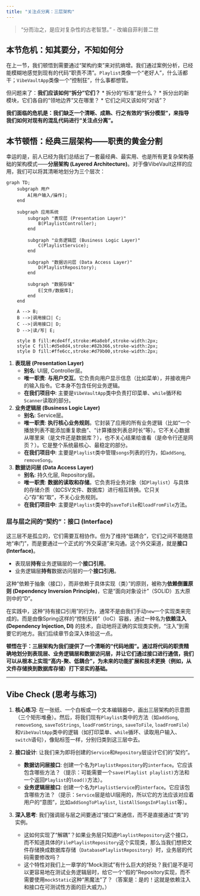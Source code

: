 ```yaml
---
title: "关注点分离：三层架构"
---
```


> "分而治之，是应对复杂性的古老智慧。" - 改编自菲利普二世

## 本节危机：知其要分，不知如何分

在上一节，我们顿悟到需要通过“架构约束”来对抗熵增。我们通过案例分析，已经能模糊地感觉到现有的代码“职责不清”。`Playlist`类像一个“老好人”，什么活都干；`VibeVaultApp`类像一个“控制狂”，什么事都想管。

但问题来了：**我们应该如何“拆分”它们？**
*   拆分的“标准”是什么？
*   拆分出的新模块，它们各自的“领地边界”又在哪里？
*   它们之间又该如何“对话”？

**我们面临的危机是：我们缺乏一个清晰、成熟、行之有效的“拆分模型”，来指导我们如何对现有的混乱代码进行“关注点分离”。**

## 本节顿悟：经典三层架构——职责的黄金分割

幸运的是，前人已经为我们总结出了一套最经典、最实用、也是所有更复杂架构基础的架构模式——**分层架构 (Layered Architecture)**。对于像VibeVault这样的应用，我们可以将其清晰地划分为三个层次：

```mermaid
graph TD;
    subgraph 用户
        A[用户输入/操作];
    end

    subgraph 应用系统
        subgraph "表现层 (Presentation Layer)"
            B(PlaylistController);
        end

        subgraph "业务逻辑层 (Business Logic Layer)"
            C(PlaylistService);
        end

        subgraph "数据访问层 (Data Access Layer)"
            D(PlaylistRepository);
        end
        
        subgraph "数据存储"
            E[文件/数据库];
        end
    end

    A --> B;
    B -->|调用接口| C;
    C -->|调用接口| D;
    D -->|读/写| E;

    style B fill:#cde4ff,stroke:#6a8ebf,stroke-width:2px;
    style C fill:#d5e8d4,stroke:#82b366,stroke-width:2px;
    style D fill:#ffe6cc,stroke:#d79b00,stroke-width:2px;
```

1.  **表现层 (Presentation Layer)**
    *   **别名**: UI层, Controller层。
    *   **唯一职责**: **与用户交互**。它负责向用户显示信息（比如菜单），并接收用户的输入指令。它本身不包含任何业务逻辑。
    *   **在我们项目中**: 主要是`VibeVaultApp`类中负责打印菜单、`while`循环和`Scanner`读取的部分。

2.  **业务逻辑层 (Business Logic Layer)**
    *   **别名**: Service层。
    *   **唯一职责**: **执行核心业务规则**。它封装了应用的所有业务逻辑（比如“一个播放列表不能添加重复歌曲”、“计算播放列表总时长”等）。它不关心数据从哪里来（是文件还是数据库？），也不关心结果给谁看（是命令行还是网页？）。它是整个系统最核心、最稳定的部分。
    *   **在我们项目中**: 主要是`Playlist`类中管理`songs`列表的行为，如`addSong`, `removeSong`。

3.  **数据访问层 (Data Access Layer)**
    *   **别名**: 持久化层, Repository层。
    *   **唯一职责**: **数据的读取和存储**。它负责将业务对象（如`Playlist`）与具体的存储介质（如CSV文件、数据库）进行相互转换。它只关心“存”和“取”，不关心业务规则。
    *   **在我们项目中**: 主要是`Playlist`类中的`saveToFile`和`loadFromFile`方法。

### 层与层之间的“契约”：接口 (Interface)

这三层不是孤立的，它们需要互相协作。但为了维持“低耦合”，它们之间不能随意地“串门”，而是要通过一个正式的“外交渠道”来沟通。这个外交渠道，就是**接口 (Interface)**。

*   表现层**持有**业务逻辑层的一个**接口引用**。
*   业务逻辑层**持有**数据访问层的一个**接口引用**。

这种“依赖于抽象（接口），而非依赖于具体实现（类）”的原则，被称为**依赖倒置原则 (Dependency Inversion Principle)**，它是“面向对象设计”（SOLID）五大原则中的“D”。

在实践中，这种“持有接口引用”的行为，通常不是由我们手动`new`一个实现类来完成的。而是由像Spring这样的“控制反转”（IoC）容器，通过一种名为**依赖注入 (Dependency Injection, DI)** 的技术，自动地将正确的实现类实例，“注入”到需要它的地方。我们后续章节会深入体验这一点。

**顿悟在于：三层架构为我们提供了一个清晰的“代码地图”。通过将代码的职责精确地划分到表现层、业务逻辑层和数据访问层，并让它们通过接口进行通信，我们可以从根本上实现“高内-聚、低耦合”，为未来的功能扩展和技术更换（例如，从文件存储换到数据库存储）打下坚实的基础。**

---

## Vibe Check (思考与练习)

1.  **核心练习**: 在一张纸、一个白板或一个文本编辑器中，画出三层架构的示意图（三个矩形堆叠）。然后，将我们现有`Playlist`类中的方法（如`addSong`, `removeSong`, `saveToStrings`, `loadFromStrings`, `saveToFile`, `loadFromFile`）和`VibeVaultApp`类中的逻辑（如打印菜单、`while`循环、读取用户输入、`switch`语句），像贴标签一样，分别归类到这三层中去。

2.  **接口设计**: 让我们来为即将创建的`Service`和`Repository`层设计它们的“契约”。
    *   **数据访问层接口**: 创建一个名为`PlaylistRepository`的`interface`。它应该包含哪些方法？（提示：可能需要一个`save(Playlist playlist)`方法和一个返回`Playlist`的`load()`方法）。
    *   **业务逻辑层接口**: 创建一个名为`PlaylistService`的`interface`。它应该包含哪些方法？（提示：`Service`层是给UI层用的，所以它的方法应该对应着用户的“意图”，比如`addSongToPlaylist`, `listAllSongsInPlaylist`等）。

3.  **深入思考**: 我们强调层与层之间要通过“接口”来通信，而不是直接通过“类”的实例。
    *   这如何实现了“解耦”？如果业务层只知道`PlaylistRepository`这个接口，而不知道具体的`FilePlaylistRepository`这个实现类，那么当我们想把文件存储换成数据库存储（`DatabasePlaylistRepository`）时，业务层的代码需要修改吗？
    *   这个特性对我们上一章学的“Mock测试”有什么巨大的好处？我们是不是可以更容易地在测试业务逻辑层时，给它一个“假的”Repository实现，而不需要使用`mockStatic`这种“黑魔法”了？（答案是：是的！这就是依赖注入和接口在可测试性方面的巨大威力。） 
